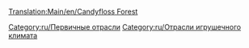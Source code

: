 [[Translation:Main/en/Candyfloss Forest]]{{en/-}}
{{ru/Промышленность| Изображение=CandyflossForest.png
| имя=Лес сахарной ваты
| Климат=[[Main/en/Климат/Ru#Игрушечный|Игрушечный]]
| Принимает=ничего
| Производит=[[Main/ru/Сахарная вата|Сахарная вата]]
| Примечания=Не представлен в других [[Main/ru/Климат|климатах]].
}}

{{ru/Navbox Промышленность}}

[[Category:ru/Первичные отрасли]]
[[Category:ru/Отрасли игрушечного климата]]